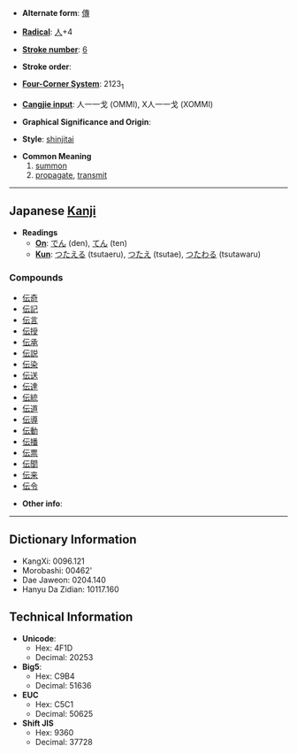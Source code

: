 * '''Alternate form''': [[傳]]

* '''[[Wiktionary:Chinese radical index| Radical]]''': [[Wiktionary:Chinese radical index 人|人]]+4

* '''[[Wiktionary:Chinese total strokes index|Stroke number]]''': [[Wiktionary:Chinese total strokes index 6|6]]

* '''Stroke order''': 

* '''[[Wiktionary:Chinese four corner index|Four-Corner System]]''': 2123<sub>1</sub>

* '''[[Wiktionary:Chinese Cangjie index|Cangjie input]]''': 人一一戈 (OMMI), X人一一戈 (XOMMI)

* '''Graphical Significance and Origin''': 

* '''Style''': [[shinjitai]]

* '''Common Meaning'''
*# [[summon]]
*# [[propagate]], [[transmit]]

----

== Japanese [[Kanji]] ==

* '''Readings'''
** '''[[On]]''': [[でん]] (den), [[てん]] (ten)
** '''[[Kun]]''': [[つたえる]] (tsutaeru), [[つたえ]] (tsutae), [[つたわる]] (tsutawaru)

===Compounds===
*[[伝奇]]
*[[伝記]]
*[[伝言]]
*[[伝授]]
*[[伝承]]
*[[伝説]]
*[[伝染]]
*[[伝送]]
*[[伝達]]
*[[伝統]]
*[[伝道]]
*[[伝導]]
*[[伝動]]
*[[伝播]]
*[[伝票]]
*[[伝聞]]
*[[伝来]]
*[[伝令]]

* '''Other info''':  

----

== Dictionary Information ==

* KangXi: 0096.121
* Morobashi: 00462'
* Dae Jaweon: 0204.140
* Hanyu Da Zidian: 10117.160

== Technical Information ==

* '''Unicode''':
** Hex: 4F1D
** Decimal: 20253
* '''Big5''':
** Hex: C9B4
** Decimal: 51636
* '''EUC'''
** Hex: C5C1
** Decimal: 50625
* '''Shift JIS'''
** Hex: 9360
** Decimal: 37728